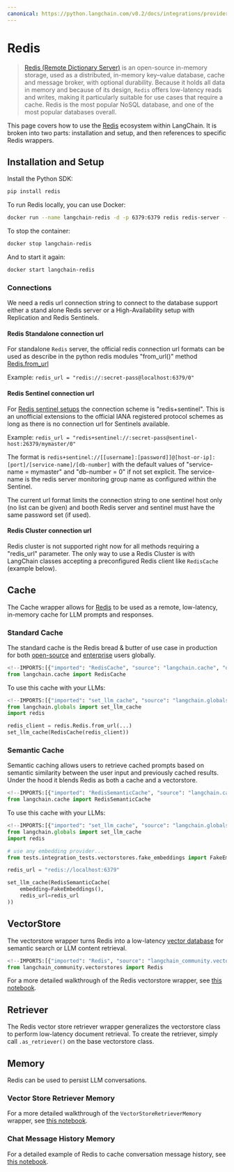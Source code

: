 ```yaml
---
canonical: https://python.langchain.com/v0.2/docs/integrations/providers/redis/
---
```


# Redis

>[Redis (Remote Dictionary Server)](https://en.wikipedia.org/wiki/Redis) is an open-source in-memory storage, 
> used as a distributed, in-memory key–value database, cache and message broker, with optional durability. 
> Because it holds all data in memory and because of its design, `Redis` offers low-latency reads and writes, 
> making it particularly suitable for use cases that require a cache. Redis is the most popular NoSQL database, 
> and one of the most popular databases overall.

This page covers how to use the [Redis](https://redis.com) ecosystem within LangChain.
It is broken into two parts: installation and setup, and then references to specific Redis wrappers.

## Installation and Setup

Install the Python SDK:

```bash
pip install redis
```

To run Redis locally, you can use Docker:

```bash
docker run --name langchain-redis -d -p 6379:6379 redis redis-server --save 60 1 --loglevel warning
```

To stop the container:

```bash
docker stop langchain-redis
```

And to start it again:

```bash
docker start langchain-redis
```

### Connections

We need a redis url connection string to connect to the database support either a stand alone Redis server
or a High-Availability setup with Replication and Redis Sentinels.

#### Redis Standalone connection url
For standalone `Redis` server, the official redis connection url formats can be used as describe in the python redis modules
"from_url()" method [Redis.from_url](https://redis-py.readthedocs.io/en/stable/connections.html#redis.Redis.from_url)

Example: `redis_url = "redis://:secret-pass@localhost:6379/0"`

#### Redis Sentinel connection url

For [Redis sentinel setups](https://redis.io/docs/management/sentinel/) the connection scheme is "redis+sentinel". 
This is an unofficial extensions to the official IANA registered protocol schemes as long as there is no connection url
for Sentinels available.

Example: `redis_url = "redis+sentinel://:secret-pass@sentinel-host:26379/mymaster/0"`

The format is  `redis+sentinel://[[username]:[password]]@[host-or-ip]:[port]/[service-name]/[db-number]`
with the default values of "service-name = mymaster" and "db-number = 0" if not set explicit.
The service-name is the redis server monitoring group name as configured within the Sentinel. 

The current url format limits the connection string to one sentinel host only (no list can be given) and
booth Redis server and sentinel must have the same password set (if used).

#### Redis Cluster connection url

Redis cluster is not supported right now for all methods requiring a "redis_url" parameter.
The only way to use a Redis Cluster is with LangChain classes accepting a preconfigured Redis client like `RedisCache`
(example below).

## Cache

The Cache wrapper allows for [Redis](https://redis.io) to be used as a remote, low-latency, in-memory cache for LLM prompts and responses.

### Standard Cache
The standard cache is the Redis bread & butter of use case in production for both [open-source](https://redis.io) and [enterprise](https://redis.com) users globally.

```python
<!--IMPORTS:[{"imported": "RedisCache", "source": "langchain.cache", "docs": "https://api.python.langchain.com/en/latest/cache/langchain_community.cache.RedisCache.html", "title": "Redis"}]-->
from langchain.cache import RedisCache
```

To use this cache with your LLMs:
```python
<!--IMPORTS:[{"imported": "set_llm_cache", "source": "langchain.globals", "docs": "https://api.python.langchain.com/en/latest/globals/langchain.globals.set_llm_cache.html", "title": "Redis"}]-->
from langchain.globals import set_llm_cache
import redis

redis_client = redis.Redis.from_url(...)
set_llm_cache(RedisCache(redis_client))
```

### Semantic Cache
Semantic caching allows users to retrieve cached prompts based on semantic similarity between the user input and previously cached results. Under the hood it blends Redis as both a cache and a vectorstore.

```python
<!--IMPORTS:[{"imported": "RedisSemanticCache", "source": "langchain.cache", "docs": "https://api.python.langchain.com/en/latest/cache/langchain_community.cache.RedisSemanticCache.html", "title": "Redis"}]-->
from langchain.cache import RedisSemanticCache
```

To use this cache with your LLMs:
```python
<!--IMPORTS:[{"imported": "set_llm_cache", "source": "langchain.globals", "docs": "https://api.python.langchain.com/en/latest/globals/langchain.globals.set_llm_cache.html", "title": "Redis"}]-->
from langchain.globals import set_llm_cache
import redis

# use any embedding provider...
from tests.integration_tests.vectorstores.fake_embeddings import FakeEmbeddings

redis_url = "redis://localhost:6379"

set_llm_cache(RedisSemanticCache(
    embedding=FakeEmbeddings(),
    redis_url=redis_url
))
```

## VectorStore

The vectorstore wrapper turns Redis into a low-latency [vector database](https://redis.com/solutions/use-cases/vector-database/) for semantic search or LLM content retrieval.

```python
<!--IMPORTS:[{"imported": "Redis", "source": "langchain_community.vectorstores", "docs": "https://api.python.langchain.com/en/latest/vectorstores/langchain_community.vectorstores.redis.base.Redis.html", "title": "Redis"}]-->
from langchain_community.vectorstores import Redis
```

For a more detailed walkthrough of the Redis vectorstore wrapper, see [this notebook](/docs/integrations/vectorstores/redis).

## Retriever

The Redis vector store retriever wrapper generalizes the vectorstore class to perform 
low-latency document retrieval. To create the retriever, simply 
call `.as_retriever()` on the base vectorstore class.

## Memory

Redis can be used to persist LLM conversations.

### Vector Store Retriever Memory

For a more detailed walkthrough of the `VectorStoreRetrieverMemory` wrapper, see [this notebook](https://api.python.langchain.com/en/latest/memory/langchain.memory.vectorstore.VectorStoreRetrieverMemory.html).

### Chat Message History Memory
For a detailed example of Redis to cache conversation message history, see [this notebook](/docs/integrations/memory/redis_chat_message_history).